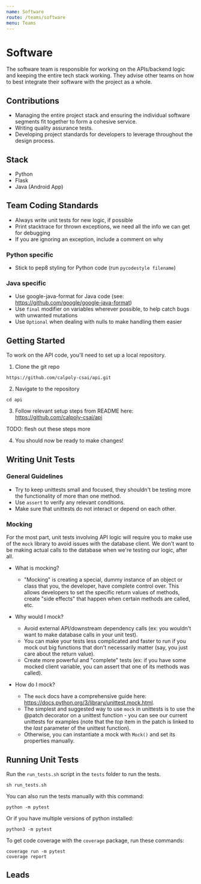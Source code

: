 ---
name: Software
route: /teams/software
menu: Teams
---


# Software

The software team is responsible for working on the APIs/backend logic and keeping the entire tech stack working. They advise other teams on how to best integrate their software with the project as a whole. 

## Contributions

- Managing the entire project stack and ensuring the individual software segments fit together to form a cohesive service.
- Writing quality assurance tests.
- Developing project standards for developers to leverage throughout the design process.

## Stack

- Python
- Flask
- Java (Android App)

## Team Coding Standards

- Always write unit tests for new logic, if possible
- Print stacktrace for thrown exceptions, we need all the info we can get for debugging
- If you are ignoring an exception, include a comment on why

### Python specific
- Stick to pep8 styling for Python code (run `pycodestyle filename`)

### Java specific
- Use google-java-format for Java code (see: https://github.com/google/google-java-format)
- Use `final` modifier on variables wherever possible, to help catch bugs with unwanted mutations
- Use `Optional` when dealing with nulls to make handling them easier

## Getting Started

To work on the API code, you'll need to set up a local repository.

1. Clone the git repo
```
https://github.com/calpoly-csai/api.git
```

2. Navigate to the repository 
```
cd api
```

3. Follow relevant setup steps from README here: https://github.com/calpoly-csai/api

TODO: flesh out these steps more

4. You should now be ready to make changes!

## Writing Unit Tests

### General Guidelines

- Try to keep unittests small and focused, they shouldn't be testing more the functionality of more than one method.
- Use `assert` to verify any relevant conditions.
- Make sure that unittests do not interact or depend on each other.

### Mocking

For the most part, unit tests involving API logic will require you to make use of the `mock` library to avoid issues with the database client.
We don't want to be making actual calls to the database when we're testing our logic, after all.

- What is mocking?
  - "Mocking" is creating a special, dummy instance of an object or class that you, the developer, have complete control over. 
    This allows developers to set the specific return values of methods,  create "side effects" that happen when certain methods are called, etc.

- Why would I mock?
  - Avoid external API/downstream dependency calls (ex: you wouldn't want to make database calls in your unit test).
  - You can make your tests less complicated and faster to run if you mock out big functions that don't necessarily matter 
    (say, you just care about the return value).
  - Create more powerful and "complete" tests (ex: if you have some mocked client variable, you can assert that one of its methods was called).

- How do I mock? 
  - The `mock` docs have a comprehensive guide here: https://docs.python.org/3/library/unittest.mock.html.
  - The simplest and suggested way to use `mock` in unittests is to use the @patch decorator on a unittest function - you can see our current unittests
    for examples (note that the *top* item in the patch is linked to the *last* parameter of the unittest function).
  - Otherwise, you can instantiate a mock with `Mock()` and set its properties manually.


## Running Unit Tests

Run the `run_tests.sh` script in the `tests` folder to run the tests.
```
sh run_tests.sh
```

You can also run the tests manually with this command:

```
python -m pytest
```

Or if you have multiple versions of python installed:
```
python3 -m pytest
```

To get code coverage with the `coverage` package, run these commands:
```
coverage run -m pytest
coverage report
```

## Leads

<div style={{display:"flex", padding: "10px", borderRadius: "7px", width: "100%", flexWrap:"wrap"}}>
<Contact name="Miles Aikens" github="snekiam" />
<Contact name="Jason Ku" github="Jason-Ku" />
</div>
